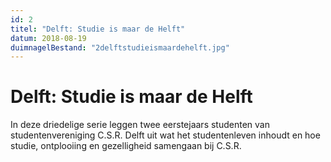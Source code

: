 ```yaml
---
id: 2
titel: "Delft: Studie is maar de Helft"
datum: 2018-08-19
duimnagelBestand: "2delftstudieismaardehelft.jpg"
---
```



# Delft: Studie is maar de Helft

In deze driedelige serie leggen twee eerstejaars studenten van studentenvereniging C.S.R. Delft uit wat het studentenleven inhoudt en hoe studie, ontplooiing en gezelligheid samengaan bij C.S.R.

<Youtube titel="Hoi" youtubeId="TBbul6MCyMc" />
